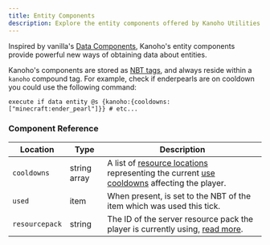 ```yaml
---
title: Entity Components
description: Explore the entity components offered by Kanoho Utilities.
---
```


Inspired by vanilla's [Data Components](https://minecraft.wiki/w/Data_component_format),
Kanoho's entity components provide powerful new ways of obtaining data about entities.

Kanoho's components are stored as [NBT tags](https://minecraft.wiki/w/NBT_format), and always reside within a `kanoho` compound tag.
For example, check if enderpearls are on cooldown you could use the following command:

```mcfunction
execute if data entity @s {kanoho:{cooldowns:["minecraft:ender_pearl"]}} # etc...
```

### Component Reference

| Location       | Type         | Description                                                                                                                                                                                           |
| -------------- | ------------ | ----------------------------------------------------------------------------------------------------------------------------------------------------------------------------------------------------- |
| `cooldowns`    | string array | A list of [resource locations](https://minecraft.wiki/w/Resource_location) representing the current [use cooldowns](https://minecraft.wiki/w/Data_component_format#use_cooldown) affecting the player. |
| `used`         | item         | When present, is set to the NBT of the item which was used this tick.                                                                                                                                 |
| `resourcepack` | string       | The ID of the server resource pack the player is currently using, [read more](./resourcepack). |